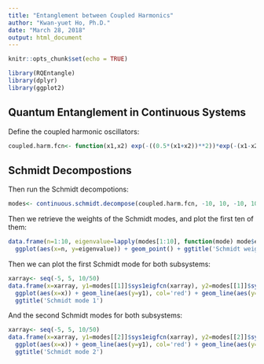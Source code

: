 ```yaml
---
title: "Entanglement between Coupled Harmonics"
author: "Kwan-yuet Ho, Ph.D."
date: "March 28, 2018"
output: html_document
---
```


```r
knitr::opts_chunk$set(echo = TRUE)
```

```r
library(RQEntangle)
library(dplyr)
library(ggplot2)
```

## Quantum Entanglement in Continuous Systems

Define the coupled harmonic oscillators:

```r
coupled.harm.fcn<- function(x1,x2) exp(-((0.5*(x1+x2))**2))*exp(-(x1-x2)**2)*sqrt(2./pi)
```

## Schmidt Decompostions

Then run the Schmidt decompotions:

```r
modes<- continuous.schmidt.decompose(coupled.harm.fcn, -10, 10, -10, 10)
```

Then we retrieve the weights of the Schmidt modes, and plot the first ten of them:

```r
data.frame(n=1:10, eigenvalue=lapply(modes[1:10], function(mode) mode$eigenvalue) %>% unlist) %>% 
  ggplot(aes(x=n, y=eigenvalue)) + geom_point() + ggtitle('Schmidt weights')
```

Then we can plot the first Schmidt mode for both subsystems:

```r
xarray<- seq(-5, 5, 10/50)
data.frame(x=xarray, y1=modes[[1]]$sys1eigfcn(xarray), y2=modes[[1]]$sys2eigfcn(xarray)) %>%
  ggplot(aes(x=x)) + geom_line(aes(y=y1), col='red') + geom_line(aes(y=y2), col='blue') + xlab('x') + ylab('y') + 
  ggtitle('Schmidt mode 1')
```

And the second Schmidt modes for both subsystems:

```r
xarray<- seq(-5, 5, 10/50)
data.frame(x=xarray, y1=modes[[2]]$sys1eigfcn(xarray), y2=modes[[2]]$sys2eigfcn(xarray)) %>%
  ggplot(aes(x=x)) + geom_line(aes(y=y1), col='red') + geom_line(aes(y=y2), col='blue') + xlab('x') + ylab('y') + 
  ggtitle('Schmidt mode 2')
```
